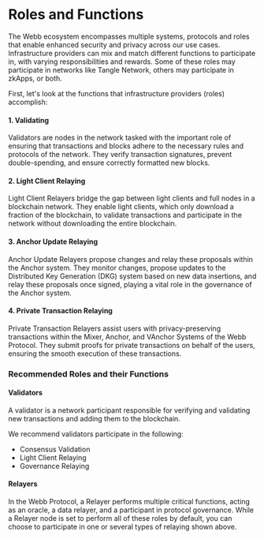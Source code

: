 # Roles and Functions
The Webb ecosystem encompasses multiple systems, protocols and roles that enable enhanced security and privacy across our use cases. Infrastructure providers can mix and match different functions to participate in, with varying responsibilities and rewards.
Some of these roles may participate in networks like Tangle Network, others may participate in zkApps, or both.

First, let's look at the functions that infrastructure providers (roles) accomplish:



#### 1. Validating

Validators are nodes in the network tasked with the important role of ensuring that transactions and blocks adhere to the necessary rules and protocols of the network. They verify transaction signatures, prevent double-spending, and ensure correctly formatted new blocks.



#### 2. Light Client Relaying

Light Client Relayers bridge the gap between light clients and full nodes in a blockchain network. They enable light clients, which only download a fraction of the blockchain, to validate transactions and participate in the network without downloading the entire blockchain.



#### 3. Anchor Update Relaying

Anchor Update Relayers propose changes and relay these proposals within the Anchor system. They monitor changes, propose updates to the Distributed Key Generation (DKG) system based on new data insertions, and relay these proposals once signed, playing a vital role in the governance of the Anchor system.



#### 4. Private Transaction Relaying

Private Transaction Relayers assist users with privacy-preserving transactions within the Mixer, Anchor, and VAnchor Systems of the Webb Protocol. They submit proofs for private transactions on behalf of the users, ensuring the smooth execution of these transactions.


### Recommended Roles and their Functions

#### Validators
A validator is a network participant responsible for verifying and validating new transactions and adding them to the blockchain.

We recommend validators participate in the following:
- Consensus Validation 
- Light Client Relaying
- Governance Relaying
    
#### Relayers
In the Webb Protocol, a Relayer performs multiple critical functions, acting as an oracle, a data relayer, and a participant in protocol governance. While a Relayer node is set to perform all of these roles by default, you can choose to participate in one or several types of relaying shown above. 
